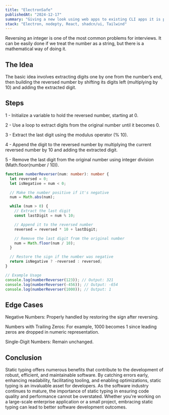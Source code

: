```yaml
---
title: "ElectronSafe"
publishedAt: "2024-12-17"
summary: "Giving a new look using web apps to existing CLI apps it is possible thanks to electron and node-pty"
stack: "Electron, nodepty, React, shadcn/ui, Tailwind"
---
```


Reversing an integer is one of the most common problems for interviews. It can be easily done if we treat the number as a string, but there is a mathematical way of doing it.

## The Idea

The basic idea involves extracting digits one by one from the number’s end, then building the reversed number by shifting its digits left (multiplying by 10) and adding the extracted digit.

## Steps

1 - Initialize a variable to hold the reversed number, starting at 0.

2 - Use a loop to extract digits from the original number until it becomes 0.

3 - Extract the last digit using the modulus operator (% 10).

4 - Append the digit to the reversed number by multiplying the current reversed number by 10 and adding the extracted digit.

5 - Remove the last digit from the original number using integer division (Math.floor(number / 10)).

```ts
function numberReverser(num: number): number {
  let reversed = 0;
  let isNegative = num < 0;

  // Make the number positive if it's negative
  num = Math.abs(num);

  while (num > 0) {
    // Extract the last digit
    const lastDigit = num % 10;

    // Append it to the reversed number
    reversed = reversed * 10 + lastDigit;

    // Remove the last digit from the original number
    num = Math.floor(num / 10);
  }

  // Restore the sign if the number was negative
  return isNegative ? -reversed : reversed;
}

// Example Usage
console.log(numberReverser(123)); // Output: 321
console.log(numberReverser(-456)); // Output: -654
console.log(numberReverser(1000)); // Output: 1
```

## Edge Cases

Negative Numbers: Properly handled by restoring the sign after reversing.

Numbers with Trailing Zeros: For example, 1000 becomes 1 since leading zeros are dropped in numeric representation.

Single-Digit Numbers: Remain unchanged.

## Conclusion

Static typing offers numerous benefits that contribute to the development of robust, efficient, and maintainable software. By catching errors early, enhancing readability, facilitating tooling, and enabling optimizations, static typing is an invaluable asset for developers. As the software industry continues to mature, the importance of static typing in ensuring code quality and performance cannot be overstated. Whether you're working on a large-scale enterprise application or a small project, embracing static typing can lead to better software development outcomes.
